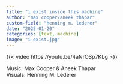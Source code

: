 ```yaml
---
title: "i exist inside this machine"
author: "max cooper/aneek thapar"
custom-field: "henning m. lederer"
date: "2025-01-20"
categories: [text, machine]
image: "i-exist.jpg"
---
```


{{< video https://youtu.be/4aNrOSp7KLg >}}

Music: Max Cooper & Aneek Thapar  
Visuals: Henning M. Lederer